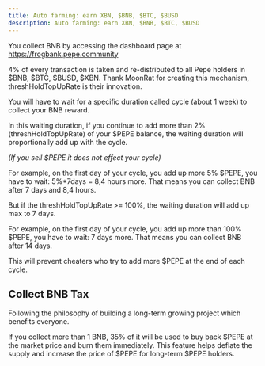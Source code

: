 ```yaml
---
title: Auto farming: earn XBN, $BNB, $BTC, $BUSD
description: Auto farming: earn XBN, $BNB, $BTC, $BUSD
---
```


You collect BNB by accessing the dashboard page at https://frogbank.pepe.community

4% of every transaction is taken and re-distributed to all Pepe holders in $BNB, $BTC, $BUSD, $XBN. Thank MoonRat for creating this mechanism,  threshHoldTopUpRate is their innovation.

You will have to wait for a specific duration called cycle (about 1 week) to collect your BNB reward.

In this waiting duration, if you continue to add more than 2% (threshHoldTopUpRate) of your $PEPE balance, the waiting duration will proportionally add up with the cycle.

*(If you sell $PEPE it does not effect your cycle)*

For example, on the first day of your cycle, you add up more 5% $PEPE, you have to wait: 5%*7days = 8,4 hours more. That means you can collect BNB after 7 days and 8,4 hours.

But if the threshHoldTopUpRate >= 100%, the waiting duration will add up max to 7 days.

For example, on the first day of your cycle, you add up more than 100% $PEPE, you have to wait: 7 days more. That means you can collect BNB after 14 days.

This will prevent cheaters who try to add more $PEPE at the end of each cycle.

## Collect BNB Tax

Following the philosophy of building a long-term growing project which benefits everyone.

If you collect more than 1 BNB, 35% of it will be used to buy back $PEPE at the market price and burn them immediately. This feature helps deflate the supply and increase the price of $PEPE for long-term  $PEPE holders.
